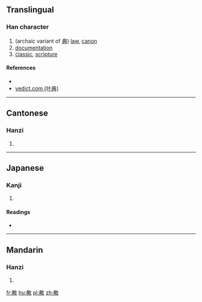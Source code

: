 ==Translingual==

===Han character===
{{Han char|rn=66|rad=攴|as=08|sn=12|four=|canj=TCOK|ids=⿰典攵}}

# (archaic variant of [[典]]) [[law]], [[canon]]
# [[documentation]]
# [[classic]], [[scripture]]

====References====
* {{Han ref|kx=0472.130|dkj=13247|dj=0825.020|hdz=21467.050|uh=655F|ud=25951}}
*[http://yedict.com/htm/65/655F.htm yedict.com (叶典)]

----

==Cantonese==

===Hanzi===
{{yue-hanzi|jyut=[[din2]]|y=din2}}

# {{defn|lang=yue|sort=攴08}}

----

==Japanese==

===Kanji===
{{ja-kanji|grade=|rs=攴08}}

# {{defn|lang=ja|sort=攴08}}

====Readings====
* {{ja-readings|on=[[てん]] (ten)|kun=[[つかさどる]] (tsukasadoru), [[つね]] (tsune)}}

----

==Mandarin==

===Hanzi===
{{cmn-hanzi|pin=[[diǎn]] ([[dian3]])|wg=tien<sup>3</sup>}}

# {{defn|lang=cmn|sort=攴08}}

[[fr:敟]]
[[hu:敟]]
[[pl:敟]]
[[zh:敟]]